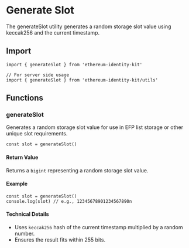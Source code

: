 # Generate Slot

The generateSlot utility generates a random storage slot value using keccak256 and the current timestamp.

## Import

```tsx
import { generateSlot } from 'ethereum-identity-kit'

// For server side usage
import { generateSlot } from 'ethereum-identity-kit/utils'
```

## Functions

### generateSlot

Generates a random storage slot value for use in EFP list storage or other unique slot requirements.

```tsx
const slot = generateSlot()
```

#### Return Value

Returns a `bigint` representing a random storage slot value.

#### Example

```tsx
const slot = generateSlot()
console.log(slot) // e.g., 12345678901234567890n
```

#### Technical Details

- Uses `keccak256` hash of the current timestamp multiplied by a random number.
- Ensures the result fits within 255 bits.

